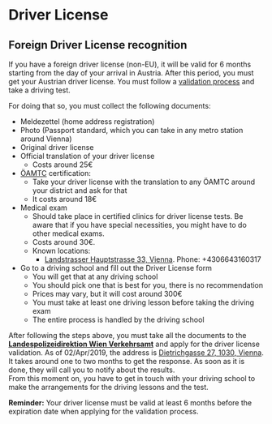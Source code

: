 # Driver License

## Foreign Driver License recognition

If you have a foreign driver license (non-EU), it will be valid for 6 months
starting from the day of your arrival in Austria. After this period, you must
get your Austrian driver license. You must follow a
[validation process](https://www.help.gv.at/Portal.Node/hlpd/public/content/139/Seite.1390000.html#Conversion)
and take a driving test.

For doing that so, you must collect the following documents:

- Meldezettel (home address registration)
- Photo (Passport standard, which you can take in any metro station around
  Vienna)
- Original driver license
- Official translation of your driver license
  - Costs around 25€
- [ÖAMTC](https://www.oeamtc.at/) certification:
  - Take your driver license with the translation to any ÖAMTC around your
    district and ask for that
  - It costs around 18€
- Medical exam
  - Should take place in certified clinics for driver license tests. Be aware
    that if you have special necessities, you might have to do other medical
    exams.
  - Costs around 30€.
  - Known locations:
    - [Landstrasser Hauptstrasse 33, Vienna](https://www.google.com/maps/place/Landstra%C3%9Fer+Hauptstra%C3%9Fe+33,+1030+Wien/@48.2038279,16.3873208,17z/data=!3m1!4b1!4m5!3m4!1s0x476d07720d400b47:0xbd948d50908b2307!8m2!3d48.2038279!4d16.3895095).
      Phone: +4306643160317
- Go to a driving school and fill out the Driver License form
  - You will get that at any driving school
  - You should pick one that is best for you, there is no recommendation
  - Prices may vary, but it will cost around 300€
  - You must take at least one driving lesson before taking the driving exam
  - The entire process is handled by the driving school

After following the steps above, you must take all the documents to the
[**Landespolizeidirektion Wien Verkehrsamt**](https://www.polizei.gv.at/wien/lpd/start.aspx)
and apply for the driver license validation. As of 02/Apr/2019, the address is
[Dietrichgasse 27, 1030, Vienna](https://goo.gl/maps/ryqzVsSp3NE2). It takes
around one to two months to get the response. As soon as it is done, they will
call you to notify about the results.  
From this moment on, you have to get in touch with your driving school to make
the arrangements for the driving lessons and the test.

**Reminder:** Your driver license must be valid at least 6 months before the
expiration date when applying for the validation process.
